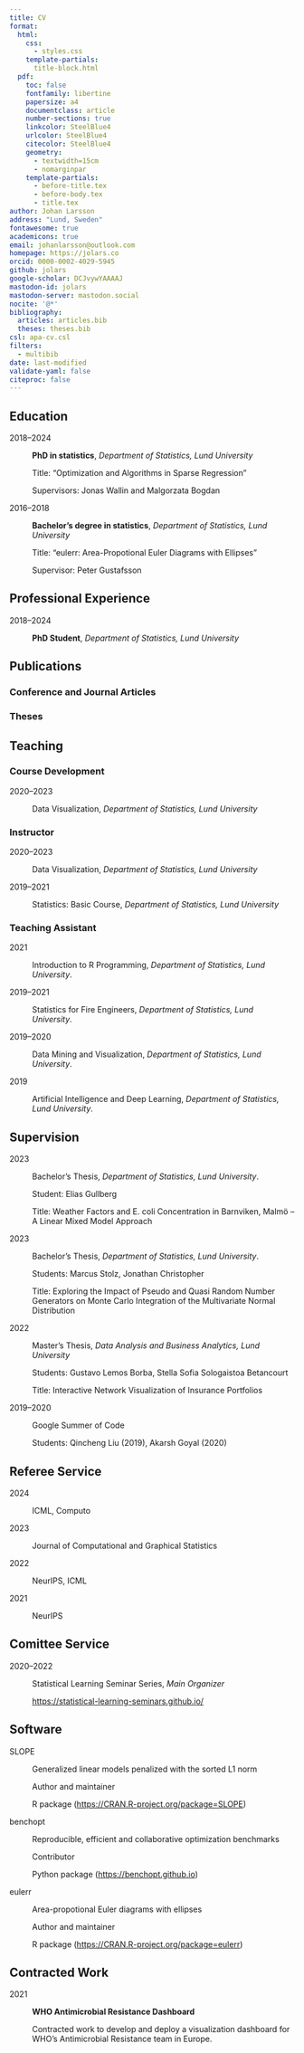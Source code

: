 ```yaml
---
title: CV
format:
  html:
    css:
      - styles.css
    template-partials:
      title-block.html
  pdf: 
    toc: false
    fontfamily: libertine
    papersize: a4
    documentclass: article
    number-sections: true
    linkcolor: SteelBlue4
    urlcolor: SteelBlue4
    citecolor: SteelBlue4
    geometry:
      - textwidth=15cm
      - nomarginpar
    template-partials:
      - before-title.tex
      - before-body.tex
      - title.tex
author: Johan Larsson
address: "Lund, Sweden"
fontawesome: true
academicons: true
email: johanlarsson@outlook.com
homepage: https://jolars.co
orcid: 0000-0002-4029-5945
github: jolars
google-scholar: DCJvywYAAAAJ
mastodon-id: jolars
mastodon-server: mastodon.social
nocite: '@*'
bibliography:
  articles: articles.bib
  theses: theses.bib
csl: apa-cv.csl
filters:
  - multibib
date: last-modified
validate-yaml: false
citeproc: false
---
```


## Education

2018--2024

:   **PhD in statistics**, *Department of Statistics, Lund University*

    Title: "Optimization and Algorithms in Sparse Regression"

    Supervisors: Jonas Wallin and Malgorzata Bogdan 

2016--2018

:   **Bachelor's degree in statistics**, *Department of Statistics, Lund University*

    Title: "eulerr: Area-Propotional Euler Diagrams with Ellipses"

    Supervisor: Peter Gustafsson

## Professional Experience

2018--2024

:   **PhD Student**, *Department of Statistics, Lund University*

## Publications

### Conference and Journal Articles

::: {#refs-articles}
:::

### Theses

::: {#refs-theses}
:::

## Teaching

### Course Development

2020--2023

:   Data Visualization, *Department of Statistics, Lund University*

### Instructor

2020--2023

:   Data Visualization, *Department of Statistics, Lund University*

2019--2021

:   Statistics: Basic Course, *Department of Statistics, Lund University*

### Teaching Assistant

2021

:   Introduction to R Programming, *Department of Statistics, Lund University*. 

2019--2021

:   Statistics for Fire Engineers, *Department of Statistics, Lund University*. 

2019--2020

:   Data Mining and Visualization, *Department of Statistics, Lund University*. 

2019

:   Artificial Intelligence and Deep Learning, *Department of Statistics, Lund University*.


## Supervision

2023

:   Bachelor's Thesis, *Department of Statistics, Lund University*. 

    Student: Elias Gullberg

    Title: Weather Factors and E. coli Concentration in Barnviken, Malmö -- A Linear Mixed Model Approach

2023

:   Bachelor's Thesis, *Department of Statistics, Lund University*. 

    Students: Marcus Stolz, Jonathan Christopher

    Title: Exploring the Impact of Pseudo and Quasi Random Number Generators on Monte Carlo Integration of the Multivariate Normal Distribution

2022

:   Master's Thesis, *Data Analysis and Business Analytics, Lund University*

    Students: Gustavo Lemos Borba, Stella Sofia Sologaistoa Betancourt

    Title: Interactive Network Visualization of Insurance Portfolios

2019--2020

:   Google Summer of Code

    Students: Qincheng Liu (2019), Akarsh Goyal (2020)


## Referee Service

2024

:   ICML, Computo

2023

:   Journal of Computational and Graphical Statistics

2022

:   NeurIPS, ICML

2021

:   NeurIPS

## Comittee Service


2020--2022

:   Statistical Learning Seminar Series, *Main Organizer*

    <https://statistical-learning-seminars.github.io/>

## Software

SLOPE

:   Generalized linear models penalized with the sorted L1 norm

    Author and maintainer

    R package (<https://CRAN.R-project.org/package=SLOPE>)

benchopt

:   Reproducible, efficient and collaborative optimization benchmarks

    Contributor

    Python package (<https://benchopt.github.io>)

eulerr

:   Area-propotional Euler diagrams with ellipses

    Author and maintainer

    R package (<https://CRAN.R-project.org/package=eulerr>)


## Contracted Work

2021

:   **WHO Antimicrobial Resistance Dashboard**

    Contracted work to develop and deploy a visualization dashboard for
    WHO's Antimicrobial Resistance team in Europe.

